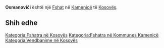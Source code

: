 {{Fshat në Kosovës
 | Emri                = Osmanovići
| srp_N_name = Osmanovići
| srp_N_FULL_NAME_RO = Osmanovići
| srp_N_FULL_NAME_ND_RO = Osmanovici
| srp_N_SORT_NAME_RG = OSMANOVICI
| srp_N_FULL_NAME_RG = Osmanovići
| srp_N_FULL_NAME_ND_RG = Osmanovici

 | Emri (Rasa dhanore) = 
 | Figura              = 
 | Shteti              = Kosovo
 | Komuna              = Kamenicë
 | Kodi postar         = 
 | Sipërfaqja          = 

 | Popullsia           = 

 | Regj. i popullsisë  = 
 | Dend. e popullsisë  = 
 | Faqja zyrtare       = 
 <!--- Koordinatat ----> 
 | Gjerësia            = 42.703056
 | Gjatësia            = 20.489444
 | Lartësia            = 
}}
'''Osmanovići''' është një [[Fshat]] në [[Kamenicë]] të [[Kosovës]].

<!-- == Gjeografia == -->
<!-- == Historia == -->
<!-- == Demografia == -->
== Shih edhe ==
{{Komuna Kamenicë}}
{{Kosovo-Administrata-Cung}}

[[Kategoria:Fshatra në Kosovës]]
[[Kategoria:Fshatra në Kommunes Kamenicë]]
[[Kategoria:Vendbanime në Kosovës]]